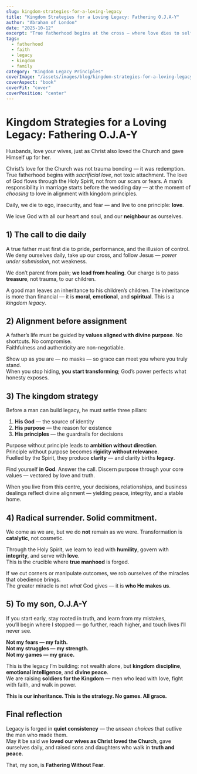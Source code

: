 ```yaml
---
slug: kingdom-strategies-for-a-loving-legacy
title: "Kingdom Strategies for a Loving Legacy: Fathering O.J.A-Y"
author: "Abraham of London"
date: "2025-10-12"
excerpt: "True fatherhood begins at the cross — where love dies to self and lives for legacy. This is the blueprint for men who refuse to pass down trauma and choose to build enduring kingdom legacies."
tags:
  - fatherhood
  - faith
  - legacy
  - kingdom
  - family
category: "Kingdom Legacy Principles"
coverImage: "/assets/images/blog/kingdom-strategies-for-a-loving-legacy.jpg"
coverAspect: "book"
coverFit: "cover"
coverPosition: "center"
---
```


# Kingdom Strategies for a Loving Legacy: Fathering O.J.A-Y

<Verse cite="Ephesians 5:25">
  Husbands, love your wives, just as Christ also loved the Church and gave Himself up for her.
</Verse>

Christ’s love for the Church was not trauma bonding — it was redemption.  
True fatherhood begins with *sacrificial love*, not toxic attachment. The love of God flows through the Holy Spirit, not from our scars or fears. A man’s responsibility in marriage starts before the wedding day — at the moment of *choosing* to love in alignment with kingdom principles.

<PullLine subtle>
  Daily, we die to ego, insecurity, and fear — and live to one principle: <strong>love</strong>.
</PullLine>

We love God with all our heart and soul, and our **neighbour** as ourselves.

<Rule />

## 1) The call to die daily

A true father must first die to pride, performance, and the illusion of control.  
We deny ourselves daily, take up our cross, and follow Jesus — *power under submission*, not weakness.

We don’t parent from pain; **we lead from healing**. Our charge is to pass **treasure**, not trauma, to our children.

<Verse cite="Proverbs 13:22">
  A good man leaves an inheritance to his children’s children.
</Verse>

<Note tone="key" title="Legacy lens">
  The inheritance is more than financial — it is <strong>moral</strong>, <strong>emotional</strong>, and <strong>spiritual</strong>. This is a <em>kingdom legacy</em>.
</Note>

<Rule />

## 2) Alignment before assignment

A father’s life must be guided by **values aligned with divine purpose**. No shortcuts. No compromise.  
Faithfulness and authenticity are non-negotiable.

Show up as you are — no masks — so grace can meet you where you truly stand.  
When you stop hiding, **you start transforming**; God’s power perfects what honesty exposes.

<Rule />

## 3) The kingdom strategy

Before a man can build legacy, he must settle three pillars:

1. **His God** — the source of identity  
2. **His purpose** — the reason for existence  
3. **His principles** — the guardrails for decisions

Purpose without principle leads to **ambition without direction**.  
Principle without purpose becomes **rigidity without relevance**.  
Fuelled by the Spirit, they produce **clarity** — and clarity births **legacy**.

<PullLine>
  Find yourself <strong>in God</strong>. Answer the call. Discern purpose through your core values — vectored by love and truth.
</PullLine>

When you live from this centre, your decisions, relationships, and business dealings reflect divine alignment — yielding peace, integrity, and a stable home.

<Rule />

## 4) Radical surrender. Solid commitment.

We come as we are, but we do **not** remain as we were. Transformation is **catalytic**, not cosmetic.

Through the Holy Spirit, we learn to lead with **humility**, govern with **integrity**, and serve with **love**.  
This is the crucible where **true manhood** is forged.

If we cut corners or manipulate outcomes, we rob ourselves of the miracles that obedience brings.  
The greater miracle is not *what* God gives — it is **who He makes us**.

<Rule />

## 5) To my son, O.J.A-Y

If you start early, stay rooted in truth, and learn from my mistakes,  
you’ll begin where I stopped — go further, reach higher, and touch lives I’ll never see.

<PullLine>
  <strong>Not my fears — my faith.</strong><br />
  <strong>Not my struggles — my strength.</strong><br />
  <strong>Not my games — my grace.</strong>
</PullLine>

This is the legacy I’m building: not wealth alone, but **kingdom discipline**, **emotional intelligence**, and **divine peace**.  
We are raising **soldiers for the Kingdom** — men who lead with love, fight with faith, and walk in power.

<PullLine subtle>
  <strong>This is our inheritance. This is the strategy. No games. All grace.</strong>
</PullLine>

<Rule />

## Final reflection

Legacy is forged in **quiet consistency** — the *unseen choices* that outlive the man who made them.  
May it be said we **loved our wives as Christ loved the Church**, gave ourselves daily, and raised sons and daughters who walk in **truth and peace**.

That, my son, is **Fathering Without Fear**.
